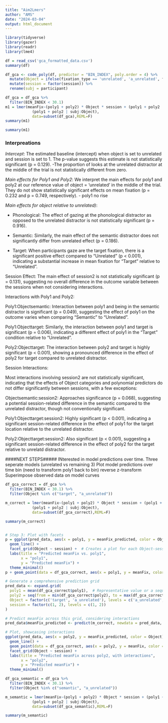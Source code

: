 ```yaml
---
title: "Aim2Lmers"
author: "AMS"
date: "2024-03-04"
output: html_document
---
```


```r
library(tidyverse)
library(gazer)
library(readr)
library(lme4)
```

```r
df = read_csv('gca_formatted_data.csv')
summary(df)
```

```r
df_gca <- code_poly(df, predictor = "BIN_INDEX", poly.order = 4) %>%
  mutate(Object = ifelse(fixation_type == 'unrelated', 'a_unrelated', fixation_type)) %>%
  mutate(session = factor(session)) %>%
  rename(subj = participant)
```


```r
df_gca = df_gca %>%
  filter(BIN_INDEX < 30.1)
m1 = lmer(meanFix~(poly1 + poly2) * Object * session + (poly1 + poly2 | subj) + 
            (poly1 + poly2 | subj:Object), 
            data=subset(df_gca),REML=F)
summary(m1)
```

```r
summary(m1)
```

### Interpreations
*Intercept*: The estimated baseline (intercept) when object is set to unrelated and session is set to 1. The p-value suggests this estimate is not statistically significant (p = 0.129).
-The proportion of looks at the unrelated distractor at the middle of the trial is not statistically different from zero.

*Main effects for Poly1 and Poly2*: We interpret the main effects for poly1 and poly2 at our reference value of object = 'unrelated' in the middle of the trial. They do not show statistically significant effects on mean fixation (p = 0.232 and p = 0.749, respectively).
- poly1 no rise 

*Main effects for object relative to unrelated)*:

- Phonological: The effect of gazing at the phonological distractor as opposed to the unrelated distractor is not statistically significant (p = 0.916).

- Semantic: Similarly, the main effect of the semantic distractor  does not significantly differ from unrelated effect (p = 0.186).
- Target: When participants gaze are the target fixation, there is a significant positive effect compared to "Unrelated" (p < 0.001), indicating a substantial increase in mean fixation for "Target" relative to "Unrelated".

Session Effect: The main effect of session2 is not statistically significant (p = 0.131), suggesting no overall difference in the outcome variable between the sessions when not considering interactions.

Interactions with Poly1 and Poly2:

Poly1:Objectsemantic: Interaction between poly1 and being in the semantic distractor is significant (p = 0.049), suggesting the effect of poly1 on the outcome varies when comparing "Semantic" to "Unrelated".

Poly1:Objecttarget: Similarly, the interaction between poly1 and target is significant (p = 0.006), indicating a different effect of poly1 in the "Target" condition relative to "Unrelated".

Poly2:Objecttarget: The interaction between poly2 and target is highly significant (p < 0.001), showing a pronounced difference in the effect of poly2 for target compared to unrelated distractor.

Session Interactions:

Most interactions involving session2 are not statistically significant, indicating that the effects of Object categories and polynomial predictors do not differ significantly between sessions, with a few exceptions:

Objectsemantic:session2: Approaches significance (p = 0.068), suggesting a potential session-related difference in the semantic compared to the unrelated distractor, though not conventionally significant.

Poly1:Objecttarget:session2: Highly significant (p < 0.001), indicating a significant session-related difference in the effect of poly1 for the target location relative to the unrelated distractor.

Poly2:Objecttarget:session2: Also significant (p < 0.001), suggesting a significant session-related difference in the effect of poly2 for the target relative to unrelatd distractor.



####NEXT STEPS#####
INterested in model predictions over time.
Three seperate models (unrelated vs remaining 3)
Plot model predictions over time bin (need to transform poly1 back to bin) reverse z-transform
Superimpose observed data on model curves

```r
df_gca_correct = df_gca %>%
  filter(BIN_INDEX < 30.1) %>%
  filter(Object %in% c("target", "a_unrelated"))

m_correct = lmer(meanFix~(poly1 + poly2) * Object * session + (poly1 + poly2 | subj) + 
            (poly1 + poly2 | subj:Object), 
            data=subset(df_gca_correct),REML=F)
```

```r
summary(m_correct)
```

```r
 
```

```r
# Step 3: Plot with facets
p = ggplot(pred_data, aes(x = poly1, y = meanFix_predicted, color = Object)) +
  geom_line() +
  facet_grid(Object ~ session) +  # Creates a plot for each Object-session combination
  labs(title = "Predicted meanFix vs. poly1",
       x = "poly1",
       y = "Predicted meanFix") +
  theme_minimal()
p + geom_point(data = df_gca_correct, aes(x = poly1, y = meanFix, color = Object), alpha = 0.5)
```
```r
# Generate a comprehensive prediction grid
pred_data <- expand.grid(
  poly1 = mean(df_gca_correct$poly1),  # Representative value or a sequence if varying
  poly2 = seq(from = min(df_gca_correct$poly2), to = max(df_gca_correct$poly2), length.out = 100),
  Object = factor(c('target', 'a_unrelated'), levels = c('a_unrelated', 'target')),
  session = factor(c(1, 2), levels = c(1, 2))
)

# Predict meanFix across this grid, considering interactions
pred_data$meanFix_predicted <- predict(m_correct, newdata = pred_data, re.form = NA)

# Plot, showcasing interactions
ggplot(pred_data, aes(x = poly2, y = meanFix_predicted, color = Object)) +
  geom_line() +
  geom_point(data = df_gca_correct, aes(x = poly2, y = meanFix, color = Object), alpha = 0.5) +
  facet_grid(Object ~ session) +
  labs(title = "Predicted meanFix across poly2, with interactions",
       x = "poly2",
       y = "Predicted meanFix") +
  theme_minimal()
```

```r
df_gca_semantic = df_gca %>%
  filter(BIN_INDEX < 30.1) %>%
  filter(Object %in% c("semantic", "a_unrelated"))

m_semantic = lmer(meanFix~(poly1 + poly2) * Object * session + (poly1 + poly2 | subj) + 
            (poly1 + poly2 | subj:Object), 
            data=subset(df_gca_semantic),REML=F)

summary(m_semantic)
```